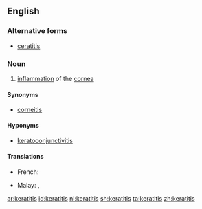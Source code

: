 ==English==
{{rfe}}
===Alternative forms===
*[[ceratitis]]

===Noun===
{{en-noun|keratitises|keratitides}}
{{wikipedia}}

# {{context|disease|lang=en}} [[inflammation]] of the [[cornea]]

====Synonyms====
*[[corneitis]]

====Hyponyms====
*[[keratoconjunctivitis]]

====Translations====
{{trans-top|inflammation of the cornea}}
* French: {{t+|fr|kératite|f}}
{{trans-mid}}
* Malay: {{t|ms|radang kornea}}, {{t|ms|keratitis}}
{{trans-bottom}}

[[ar:keratitis]]
[[id:keratitis]]
[[nl:keratitis]]
[[sh:keratitis]]
[[ta:keratitis]]
[[zh:keratitis]]